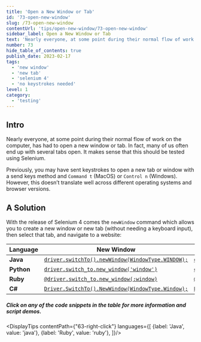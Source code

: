```yaml
---
title: 'Open a New Window or Tab'
id: '73-open-new-window'
slug: /73-open-new-window
contentUrl: 'tips/open-new-window/73-open-new-window'
sidebar_label: Open a New Window or Tab
text: 'Nearly everyone, at some point during their normal flow of work on the computer, has had to open a new window or tab. In fact, many of us often end up with several tabs open. It makes sense that this should be tested using Selenium.'
number: 73
hide_table_of_contents: true
publish_date: 2023-02-17
tags:
  - 'new window'
  - 'new tab'
  - 'selenium 4'
  - 'no keystrokes needed'
level: 1
category:
  - 'testing'
---
```


## Intro

Nearly everyone, at some point during their normal flow of work on the computer, has had to open a new window or
tab. In fact, many of us often end up with several tabs open. It makes sense that this should be tested using Selenium.

Previously, you may have sent keystrokes to open a new tab or window with a send keys method and `Command t`
(MacOS) or `Control n` (Windows). However, this doesn’t translate well across different operating systems and browser
versions.

## A Solution

With the release of Selenium 4 comes the `newWindow` command which allows you to create a new window or new tab (without needing a keyboard input), then select that tab, and navigate to a website:

| **Language** | **New Window**                                                                                                                                                                                                  | **New Tab**                                                                                                                                                                                                  |
| ------------ | --------------------------------------------------------------------------------------------------------------------------------------------------------------------------------------------------------------- | ------------------------------------------------------------------------------------------------------------------------------------------------------------------------------------------------------------ |
| **Java**     | [`driver.switchTo().newWindow(WindowType.WINDOW);`](https://github.com/saucelabs-training/demo-java/blob/docs-1.2/selenium-examples/src/test/java/com/saucedemo/selenium/se4newfeatures/NewWindowTest.java#L13) | [`driver.switchTo().newWindow(WindowType.TAB);`](https://github.com/saucelabs-training/demo-java/blob/docs-1.2/selenium-examples/src/test/java/com/saucedemo/selenium/se4newfeatures/NewWindowTest.java#L21) |
| **Python**   | [`driver.switch_to.new_window('window')`](https://github.com/saucelabs-training/demo-python/blob/docs-1.1/examples/selenium/new_features/test_new_window.py#L5)                                                 | [`driver.switch_to.new_window('tab')`](https://github.com/saucelabs-training/demo-python/blob/docs-1.1/examples/selenium/new_features/test_new_window.py#L12)                                                |
| **Ruby**     | [`@driver.switch_to.new_window(:window)`](https://github.com/saucelabs-training/demo-ruby/blob/docs-1.1/training-sessions/selenium4/spec/new_window_spec.rb#L7)                                                 | [`@driver.switch_to.new_window(:tab)`](https://github.com/saucelabs-training/demo-ruby/blob/docs-1.1/training-sessions/selenium4/spec/new_window_spec.rb#L13)                                                |
| **C#**       | [`Driver.SwitchTo().NewWindow(WindowType.Window);`](https://github.com/saucelabs-training/demo-csharp/blob/docs-1.1/DotnetCore/Sauce.Demo/Core.Selenium.Examples/Selenium4/NewFeatures/NewWindow.cs#L39)        | [`Driver.SwitchTo().NewWindow(WindowType.Tab);`](https://github.com/saucelabs-training/demo-csharp/blob/docs-1.1/DotnetCore/Sauce.Demo/Core.Selenium.Examples/Selenium4/NewFeatures/NewWindow.cs#L48)        |

##### _Click on any of the code snippets in the table for more information and script demos._



<DisplayTips contentPath={"63-right-click"} languages={[
    {label: 'Java', value: 'java'},
    {label: 'Ruby', value: 'ruby'},
]}/>


